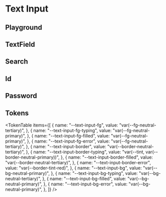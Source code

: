 



<Meta title="TextInput" of={InputStories} />

# Text Input

<ThemeSelect />

## Playground

<Canvas of={InputStories.Default} />
<Controls />

## TextField

<Canvas of={InputStories.TextField} />

## Search

<Canvas of={InputStories.Search} />

## Id

<Canvas of={InputStories.Id} />

## Password

<Canvas of={InputStories.Password} />

## Tokens

<TokenTable
  items={[
    {
      name: "--text-input-fg",
      value: "var(--fg-neutral-tertiary)",
    },
    {
      name: "--text-input-fg-typing",
      value: "var(--fg-neutral-primary)",
    },
    {
      name: "--text-input-fg-filled",
      value: "var(--fg-neutral-primary)",
    },
    {
      name: "--text-input-fg-error",
      value: "var(--fg-neutral-tertiary)",
    },
    {
      name: "--text-input-border",
      value: "var(--border-neutral-tertiary)",
    },
    {
      name: "--text-input-border-typing",
      value: "var(--tint, var(--border-neutral-primary))",
    },
    {
      name: "--text-input-border-filled",
      value: "var(--border-neutral-tertiary)",
    },
    {
      name: "--text-input-border-error",
      value: "var(--border-tint-red)",
    },
    {
      name: "--text-input-bg",
      value: "var(--bg-neutral-primary)",
    },
    {
      name: "--text-input-bg-typing",
      value: "var(--bg-neutral-tertiary)",
    },
    {
      name: "--text-input-bg-filled",
      value: "var(--bg-neutral-primary)",
    },
    {
      name: "--text-input-bg-error",
      value: "var(--bg-neutral-primary)",
    },
  ]}
/>

<Toaster className="sb-unstyled" position="bottom-right" />
